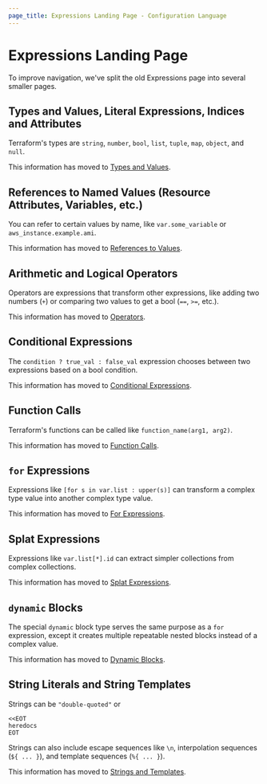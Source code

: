 ```yaml
---
page_title: Expressions Landing Page - Configuration Language
---
```


# Expressions Landing Page

To improve navigation, we've split the old Expressions page into several smaller
pages.

<a id="types-and-values"></a> <a id="advanced-type-details"></a> <a id="type-conversion"></a> <a id="literal-expressions"></a> <a id="indices-and-attributes"></a>

## Types and Values, Literal Expressions, Indices and Attributes

Terraform's types are `string`, `number`, `bool`, `list`, `tuple`, `map`,
`object`, and `null`.

This information has moved to
[Types and Values](/language/expressions/types).

<div style={{height: '30vh', margin: 0, padding: 0}} />

<a id="references-to-named-values"></a> <a id="local-named-values"></a> <a id="named-values-and-dependencies"></a> <a id="references-to-resource-attributes"></a> <a id="local-named-values-1"></a> <a id="values-not-yet-known"></a>

## References to Named Values (Resource Attributes, Variables, etc.)

You can refer to certain values by name, like `var.some_variable` or
`aws_instance.example.ami`.

This information has moved to
[References to Values](/language/expressions/references).

<div style={{height: '30vh', margin: 0, padding: 0}} />

<a id="arithmetic-operators"></a> <a id="equality-operators"></a> <a id="comparison-operators"></a> <a id="logical-operators"></a>

## Arithmetic and Logical Operators

Operators are expressions that transform other expressions, like adding two
numbers (`+`) or comparing two values to get a bool (`==`, `>=`, etc.).

This information has moved to
[Operators](/language/expressions/operators).

<div style={{height: '30vh', margin: 0, padding: 0}} />

## Conditional Expressions

The `condition ? true_val : false_val` expression chooses between two
expressions based on a bool condition.

This information has moved to
[Conditional Expressions](/language/expressions/conditionals).

<div style={{height: '30vh', margin: 0, padding: 0}} />

<a id="expanding-function-arguments"></a> <a id="available-functions"></a>

## Function Calls

Terraform's functions can be called like `function_name(arg1, arg2)`.

This information has moved to
[Function Calls](/language/expressions/function-calls).

<div style={{height: '30vh', margin: 0, padding: 0}} />

<a id="for-expressions"></a>

## `for` Expressions

Expressions like `[for s in var.list : upper(s)]` can transform a complex type
value into another complex type value.

This information has moved to
[For Expressions](/language/expressions/for).

<div style={{height: '30vh', margin: 0, padding: 0}} />

<a id="splat-expressions"></a> <a id="legacy-attribute-only-splat-expressions"></a>

## Splat Expressions

Expressions like `var.list[*].id` can extract simpler collections from complex
collections.

This information has moved to
[Splat Expressions](/language/expressions/splat).

<div style={{height: '30vh', margin: 0, padding: 0}} />

<a id="dynamic-blocks"></a> <a id="best-practices-for-dynamic-blocks"></a>

## `dynamic` Blocks

The special `dynamic` block type serves the same purpose as a `for` expression,
except it creates multiple repeatable nested blocks instead of a complex value.

This information has moved to
[Dynamic Blocks](/language/expressions/dynamic-blocks).

<div style={{height: '30vh', margin: 0, padding: 0}} />

<a id="string-literals"></a> <a id="string-templates"></a> <a id="interpolation"></a> <a id="directives"></a>

## String Literals and String Templates

Strings can be `"double-quoted"` or

```hcl
<<EOT
heredocs
EOT
```

Strings can also include escape sequences like `\n`, interpolation sequences
(`${ ... }`), and template sequences (`%{ ... }`).

This information has moved to
[Strings and Templates](/language/expressions/strings).

<div style={{height: '30vh', margin: 0, padding: 0}} />
